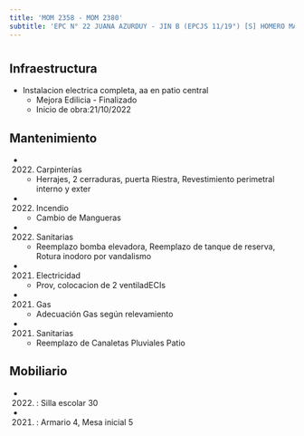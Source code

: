 ```yaml
---
title: 'MOM 2358 - MOM 2380'
subtitle: 'EPC N° 22 JUANA AZURDUY - JIN B (EPCJS 11/19°) [S] HOMERO MANZI'
---
```


#
## Infraestructura

* Instalacion electrica completa, aa en patio central 
    + Mejora Edilicia - Finalizado 
    + Inicio de obra:21/10/2022 






## Mantenimiento

*  (2022) Carpinterías 
    + Herrajes, 2 cerraduras, puerta Riestra, Revestimiento perimetral interno y exter

*  (2022) Incendio 
    + Cambio de Mangueras

*  (2022) Sanitarias 
    + Reemplazo bomba elevadora, Reemplazo de tanque de reserva, Rotura inodoro por vandalismo

*  (2021) Electricidad 
    + Prov, colocacion de 2 ventiladECIs

*  (2021) Gas 
    + Adecuación Gas según relevamiento

*  (2021) Sanitarias 
    + Reemplazo de Canaletas Pluviales Patio





## Mobiliario

*  (2022) : Silla escolar 30 

*  (2021) : Armario 4, Mesa inicial 5 



